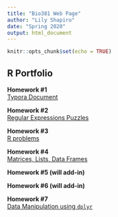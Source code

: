 ```yaml
---
title: "Bio381 Web Page"
author: "Lily Shapiro"
date: "Spring 2020"
output: html_document
---
```


```r
knitr::opts_chunk$set(echo = TRUE)
```

## R Portfolio 

**Homework #1**     
[Typora Document](Practice.html)

**Homework #2**
<br/>
[Regular Expressions Puzzles](HW3.html)

**Homework #3**
<br/>
[R problems](HW-4.html)

**Homework #4**
<br/>
[Matrices, Lists, Data Frames](HW-5.html)

**Homework #5 (will add-in)**

**Homework #6 (will add-in)**

**Homework #7**
<br/>
[Data Manipulation using `dplyr`](HW-8.html)

